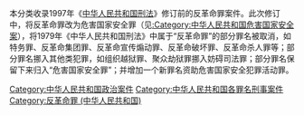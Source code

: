 本分类收录1997年《[[中华人民共和国刑法|中华人民共和国刑法]]》修订前的反革命罪案件。此次修订中，将反革命罪改为危害国家安全罪（见[[:Category:中华人民共和国危害国家安全案|:Category:中华人民共和国危害国家安全案]]），将1979年《中华人民共和国刑法》中属于“反革命罪”的部分罪名被取消，如特务罪、反革命集团罪、反革命宣传煽动罪、反革命破坏罪、反革命杀人罪等；部分罪名挪入其他类犯罪，如组织越狱罪、聚众劫狱罪挪入妨碍司法罪；部分罪名保留下来归入“危害国家安全罪”；并增加一个新罪名资助危害国家安全犯罪活动罪。
[[Category:中华人民共和国政治案件|Category:中华人民共和国政治案件]]
[[Category:中华人民共和国各罪名刑事案件|Category:中华人民共和国各罪名刑事案件]]
[[Category:反革命罪_(中华人民共和国)|Category:反革命罪 (中华人民共和国)]]